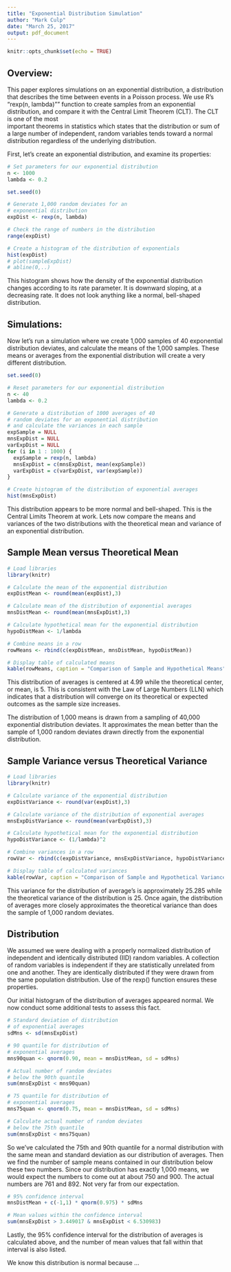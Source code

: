 ```yaml
---
title: "Exponential Distribution Simulation"
author: "Mark Culp"
date: "March 25, 2017"
output: pdf_document
---
```


```r
knitr::opts_chunk$set(echo = TRUE)
```

## Overview:
This paper explores simulations on an exponential distribution, 
a distribution that describes the time between events in a 
Poisson process.  We use R's "rexp(n, lambda)"" function to create samples from an exponential distribution, and compare it with 
the Central Limit Theorem (CLT).  The CLT is one of the most  
important theorems in statistics which states that the 
distribution or sum of a large number of independent, random 
variables tends toward a normal distribution regardless of the 
underlying distribution.   

First, let's create an exponential distribution, and examine its properties:

```r


# Set parameters for our exponential distribution
n <- 1000 
lambda <- 0.2

set.seed(0)

# Generate 1,000 random deviates for an 
# exponential distribution
expDist <- rexp(n, lambda)

# Check the range of numbers in the distribution
range(expDist)

# Create a histogram of the distribution of exponentials
hist(expDist)
# plot(sampleExpDist)
# abline(0,..)


```
This histogram shows how the density of the exponential distribution changes according to its rate parameter.  It is downward sloping, at a decreasing rate.  It does not look anything like a normal, bell-shaped distribution.

## Simulations:  

Now let's run a simulation where we create 1,000 samples of 40 exponential distribution deviates, and calculate the means of the 1,000 samples.  These means or averages from the exponential distribution will create a very different distribution.


```r
set.seed(0)

# Reset parameters for our exponential distribution
n <- 40
lambda <- 0.2

# Generate a distribution of 1000 averages of 40 
# random deviates for an exponential distribution
# and calculate the variances in each sample
expSample = NULL
mnsExpDist = NULL
varExpDist = NULL
for (i in 1 : 1000) {
  expSample = rexp(n, lambda)
  mnsExpDist = c(mnsExpDist, mean(expSample))
  varExpDist = c(varExpDist, var(expSample))
}

# Create histogram of the distribution of exponential averages
hist(mnsExpDist)

```

This distribution appears to be more normal and bell-shaped.  This is the Central Limits Theorem at work. Lets now compare the means and variances of the two distributions with the theoretical mean and variance of an exponential distribution.  

## Sample Mean versus Theoretical Mean


```r

# Load libraries
library(knitr)

# Calculate the mean of the exponential distribution
expDistMean <- round(mean(expDist),3)

# Calculate mean of the distribution of exponential averages
mnsDistMean <- round(mean(mnsExpDist),3)

# Calculate hypothetical mean for the exponential distribution
hypoDistMean <- 1/lambda

# Combine means in a row
rowMeans <- rbind(c(expDistMean, mnsDistMean, hypoDistMean))

# Display table of calculated means
kable(rowMeans, caption = "Comparison of Sample and Hypothetical Means", col.names = c("ExponDist","Averages","Hypothetical"), align = 'c')

```

This distribution of averages is centered at 4.99 while the theoretical center, or mean, is 5.  This is consistent with the Law of Large Numbers (LLN) which indicates that a distribution will converge on its theoretical or expected outcomes as the sample size increases.  

The distribution of 1,000 means is drawn from a sampling of 40,000 exponential distribution deviates.  It approximates the mean better than the sample of 1,000 random deviates drawn directly from the exponential distribution.

## Sample Variance versus Theoretical Variance


```r

# Load libraries
library(knitr)

# Calculate variance of the exponential distribution
expDistVariance <- round(var(expDist),3)

# Calculate variance of the distribution of exponential averages
mnsExpDistVariance <- round(mean(varExpDist),3)

# Calculate hypothetical mean for the exponential distribution
hypoDistVariance <- (1/lambda)^2

# Combine variances in a row
rowVar <- rbind(c(expDistVariance, mnsExpDistVariance, hypoDistVariance))

# Display table of calculated variances
kable(rowVar, caption = "Comparison of Sample and Hypothetical Variances", col.names = c("ExponDist","Averages","Hypothetical"), align = 'c')

```

This variance for the distribution of average's is approximately 25.285 while the theoretical variance of the distribution is 25.  Once again, the distribution of averages more closely approximates the theoretical variance than does the sample of 1,000 random deviates.


## Distribution

We assumed we were dealing with a properly normalized distribution of independent and identically distributed (IID) random variables.  A collection of random variables is independent if they are statistically unrelated from one and another.  They are identically distributed if they were drawn from the same population distribution.  Use of the rexp() function ensures these properties.  

Our initial histogram of the distribution of averages appeared normal.  We now conduct some additional tests to assess this fact.


```r

# Standard deviation of distribution
# of exponential averages
sdMns <- sd(mnsExpDist)

# 90 quantile for distribution of 
# exponential averages
mns90quan <- qnorm(0.90, mean = mnsDistMean, sd = sdMns)

# Actual number of random deviates
# below the 90th quantile
sum(mnsExpDist < mns90quan)

# 75 quantile for distribution of 
# exponential averages
mns75quan <- qnorm(0.75, mean = mnsDistMean, sd = sdMns)

# Calculate actual number of random deviates
# below the 75th quantile
sum(mnsExpDist < mns75quan)


```

So we've calculated the 75th and 90th quantile for a normal distribution with the same mean and standard deviation as our distribution of averages. Then we find the number of sample means contained in our distribution below these two numbers.  Since our distribution has exactly 1,000 means, we would expect the numbers to come out at about 750 and 900.  The actual numbers are 761 and 892.  Not very far from our expectation.

```r

# 95% confidence interval
mnsDistMean + c(-1,1) * qnorm(0.975) * sdMns

# Mean values within the confidence interval
sum(mnsExpDist > 3.449017 & mnsExpDist < 6.530983)

```

Lastly, the 95% confidence interval for the distribution of averages is calculated above, and the number of mean values that fall within that interval is also listed.

We know this distribution is normal because ...

